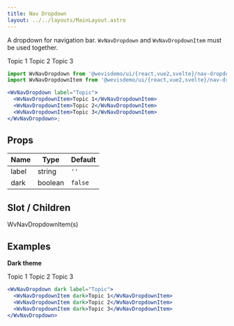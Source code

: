 ```yaml
---
title: Nav Dropdown
layout: ../../layouts/MainLayout.astro
---
```



A dropdown for navigation bar. `WvNavDropdown` and `WvNavDropdownItem` must be used together.

<WvNavDropdown client:load label="Topic">
  <WvNavDropdownItem>Topic 1</WvNavDropdownItem>
  <WvNavDropdownItem>Topic 2</WvNavDropdownItem>
  <WvNavDropdownItem>Topic 3</WvNavDropdownItem>
</WvNavDropdown>

```jsx
import WvNavDropdown from '@wevisdemo/ui/{react,vue2,svelte}/nav-dropdown';
import WvNavDropdownItem from '@wevisdemo/ui/{react,vue2,svelte}/nav-dropdown-item';

<WvNavDropdown label="Topic">
  <WvNavDropdownItem>Topic 1</WvNavDropdownItem>
  <WvNavDropdownItem>Topic 2</WvNavDropdownItem>
  <WvNavDropdownItem>Topic 3</WvNavDropdownItem>
</WvNavDropdown>;
```

## Props

| Name  | Type    | Default |
| ----- | ------- | ------- |
| label | string  | `''`    |
| dark  | boolean | `false` |

## Slot / Children

WvNavDropdownItem(s)

## Examples

**Dark theme**

<WvNavDropdown client:load dark label="Topic">
  <WvNavDropdownItem dark>Topic 1</WvNavDropdownItem>
  <WvNavDropdownItem dark>Topic 2</WvNavDropdownItem>
  <WvNavDropdownItem dark>Topic 3</WvNavDropdownItem>
</WvNavDropdown>

```jsx
<WvNavDropdown dark label="Topic">
  <WvNavDropdownItem dark>Topic 1</WvNavDropdownItem>
  <WvNavDropdownItem dark>Topic 2</WvNavDropdownItem>
  <WvNavDropdownItem dark>Topic 3</WvNavDropdownItem>
</WvNavDropdown>
```
